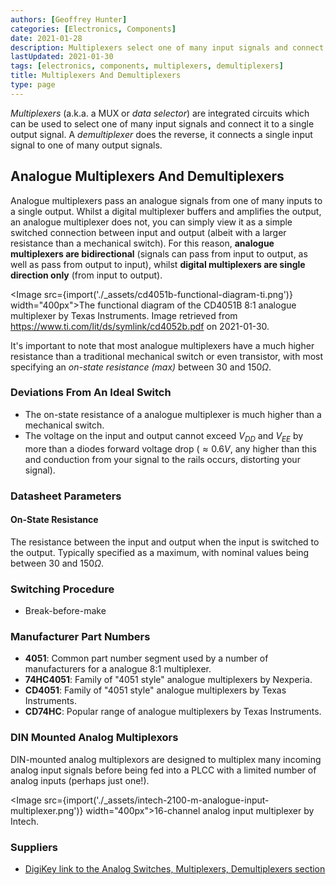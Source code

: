 ```yaml
---
authors: [Geoffrey Hunter]
categories: [Electronics, Components]
date: 2021-01-28
description: Multiplexers select one of many input signals and connect it to a single output signal. Demultiplexers do the reverse. This page covers analgoue devices and datasheet parameters.
lastUpdated: 2021-01-30
tags: [electronics, components, multiplexers, demultiplexers]
title: Multiplexers And Demultiplexers
type: page
---
```


<WarningIsNotes />

_Multiplexers_ (a.k.a. a MUX or _data selector_) are integrated circuits which can be used to select one of many input signals and connect it to a single output signal. A _demultiplexer_ does the reverse, it connects a single input signal to one of many output signals.

## Analogue Multiplexers And Demultiplexers

Analogue multiplexers pass an analogue signals from one of many inputs to a single output. Whilst a digital multiplexer buffers and amplifies the output, an analogue multiplexer does not, you can simply view it as a simple switched connection between input and output (albeit with a larger resistance than a mechanical switch). For this reason, **analogue multiplexers are bidirectional** (signals can pass from input to output, as well as pass from output to input), whilst **digital multiplexers are single direction only** (from input to output).

<Image src={import('./_assets/cd4051b-functional-diagram-ti.png')} width="400px">The functional diagram of the CD4051B 8:1 analogue multiplexer by Texas Instruments. Image retrieved from https://www.ti.com/lit/ds/symlink/cd4052b.pdf on 2021-01-30.</Image>

It's important to note that most analogue multiplexers have a much higher resistance than a traditional mechanical switch or even transistor, with most specifying an _on-state resistance (max)_ between $30$ and $150\Omega$.

### Deviations From An Ideal Switch

* The on-state resistance of a analogue multiplexer is much higher than a mechanical switch.
* The voltage on the input and output cannot exceed $V_{DD}$ and $V_{EE}$ by more than a diodes forward voltage drop ($\approx 0.6V$, any higher than this and conduction from your signal to the rails occurs, distorting your signal).

### Datasheet Parameters
 
#### On-State Resistance

The resistance between the input and output when the input is switched to the output. Typically specified as a maximum, with nominal values being between $30$ and $150\Omega$.

### Switching Procedure

* Break-before-make

### Manufacturer Part Numbers

* **4051**: Common part number segment used by a number of manufacturers for a analogue 8:1 multiplexer.
* **74HC4051**: Family of "4051 style" analogue multiplexers by Nexperia.
* **CD4051**: Family of "4051 style" analogue multiplexers by Texas Instruments.
* **CD74HC**: Popular range of analogue multiplexers by Texas Instruments.

### DIN Mounted Analog Multiplexors

DIN-mounted analog multiplexors are designed to multiplex many incoming analog input signals before being fed into a PLCC with a limited number of analog inputs (perhaps just one!).

<Image src={import('./_assets/intech-2100-m-analogue-input-multiplexer.png')} width="400px">16-channel analog input multiplexer by Intech.</Image>

### Suppliers

* [DigiKey link to the Analog Switches, Multiplexers, Demultiplexers section](https://www.digikey.com/en/products/filter/integrated-circuits-ics/747)

[^bib-intech-2100-m]:  Intech. 